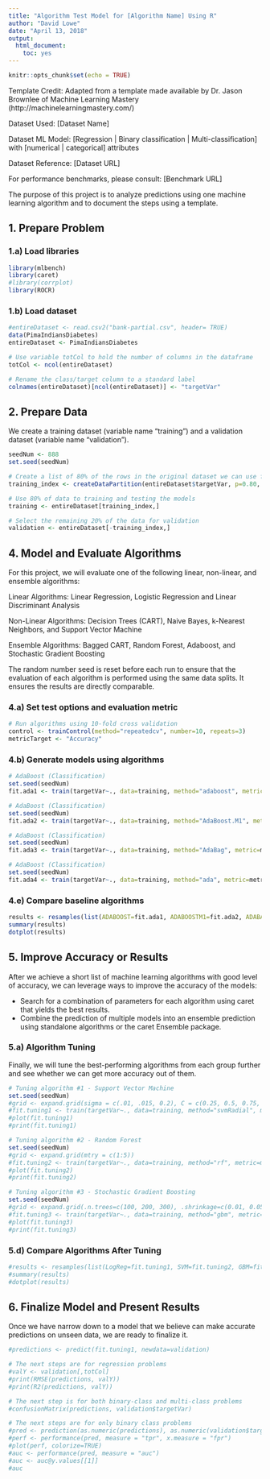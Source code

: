 ```yaml
---
title: "Algorithm Test Model for [Algorithm Name] Using R"
author: "David Lowe"
date: "April 13, 2018"
output: 
  html_document: 
    toc: yes
---
```


```r
knitr::opts_chunk$set(echo = TRUE)
```

Template Credit: Adapted from a template made available by Dr. Jason Brownlee of Machine Learning Mastery (http://machinelearningmastery.com/)

Dataset Used: [Dataset Name]

Dataset ML Model: [Regression | Binary classification | Multi-classification] with [numerical | categorical] attributes

Dataset Reference: [Dataset URL]

For performance benchmarks, please consult: [Benchmark URL]

The purpose of this project is to analyze predictions using one machine learning algorithm and to document the steps using a template.

## 1. Prepare Problem

### 1.a) Load libraries

```r
library(mlbench)
library(caret)
#library(corrplot)
library(ROCR)
```

### 1.b) Load dataset

```r
#entireDataset <- read.csv2("bank-partial.csv", header= TRUE)
data(PimaIndiansDiabetes)
entireDataset <- PimaIndiansDiabetes

# Use variable totCol to hold the number of columns in the dataframe
totCol <- ncol(entireDataset)

# Rename the class/target column to a standard label
colnames(entireDataset)[ncol(entireDataset)] <- "targetVar"
```

## 2. Prepare Data
We create a training dataset (variable name "training") and a validation dataset (variable name "validation").

```r
seedNum <- 888
set.seed(seedNum)

# Create a list of 80% of the rows in the original dataset we can use for training
training_index <- createDataPartition(entireDataset$targetVar, p=0.80, list=FALSE)

# Use 80% of data to training and testing the models
training <- entireDataset[training_index,]

# Select the remaining 20% of the data for validation
validation <- entireDataset[-training_index,]
```

## 4. Model and Evaluate Algorithms
For this project, we will evaluate one of the following linear, non-linear, and ensemble algorithms:

Linear Algorithms: Linear Regression, Logistic Regression and Linear Discriminant Analysis

Non-Linear Algorithms: Decision Trees (CART), Naive Bayes, k-Nearest Neighbors, and Support Vector Machine

Ensemble Algorithms: Bagged CART, Random Forest, Adaboost, and Stochastic Gradient Boosting

The random number seed is reset before each run to ensure that the evaluation of each algorithm is performed using the same data splits. It ensures the results are directly comparable.

### 4.a) Set test options and evaluation metric

```r
# Run algorithms using 10-fold cross validation
control <- trainControl(method="repeatedcv", number=10, repeats=3)
metricTarget <- "Accuracy"
```

### 4.b) Generate models using algorithms

```r
# AdaBoost (Classification)
set.seed(seedNum)
fit.ada1 <- train(targetVar~., data=training, method="adaboost", metric=metricTarget, trControl=control)
```

```r
# AdaBoost (Classification)
set.seed(seedNum)
fit.ada2 <- train(targetVar~., data=training, method="AdaBoost.M1", metric=metricTarget, trControl=control)
```

```r
# AdaBoost (Classification)
set.seed(seedNum)
fit.ada3 <- train(targetVar~., data=training, method="AdaBag", metric=metricTarget, trControl=control)
```

```r
# AdaBoost (Classification)
set.seed(seedNum)
fit.ada4 <- train(targetVar~., data=training, method="ada", metric=metricTarget, trControl=control)
```

### 4.e) Compare baseline algorithms

```r
results <- resamples(list(ADABOOST=fit.ada1, ADABOOSTM1=fit.ada2, ADABAG=fit.ada3, ADA=fit.ada4))
summary(results)
dotplot(results)
```

## 5. Improve Accuracy or Results
After we achieve a short list of machine learning algorithms with good level of accuracy, we can leverage ways to improve the accuracy of the models:

* Search for a combination of parameters for each algorithm using caret that yields the best results.
* Combine the prediction of multiple models into an ensemble prediction using standalone algorithms or the caret Ensemble package.

### 5.a) Algorithm Tuning
Finally, we will tune the best-performing algorithms from each group further and see whether we can get more accuracy out of them.

```r
# Tuning algorithm #1 - Support Vector Machine
set.seed(seedNum)
#grid <- expand.grid(sigma = c(.01, .015, 0.2), C = c(0.25, 0.5, 0.75, 1))
#fit.tuning1 <- train(targetVar~., data=training, method="svmRadial", metric=metricTarget, tuneGrid=grid, trControl=control)
#plot(fit.tuning1)
#print(fit.tuning1)
```

```r
# Tuning algorithm #2 - Random Forest
set.seed(seedNum)
#grid <- expand.grid(mtry = c(1:5))
#fit.tuning2 <- train(targetVar~., data=training, method="rf", metric=metricTarget, tuneGrid=grid, trControl=control)
#plot(fit.tuning2)
#print(fit.tuning2)
```

```r
# Tuning algorithm #3 - Stochastic Gradient Boosting
set.seed(seedNum)
#grid <- expand.grid(.n.trees=c(100, 200, 300), .shrinkage=c(0.01, 0.05, 0.1), .interaction.depth=c(1, 2, 3), .n.minobsinnode=c(3, 6, 10))
#fit.tuning3 <- train(targetVar~., data=training, method="gbm", metric=metricTarget, tuneGrid=grid, trControl=control)
#plot(fit.tuning3)
#print(fit.tuning3)
```

### 5.d) Compare Algorithms After Tuning

```r
#results <- resamples(list(LogReg=fit.tuning1, SVM=fit.tuning2, GBM=fit.tuning3))
#summary(results)
#dotplot(results)
```

## 6. Finalize Model and Present Results
Once we have narrow down to a model that we believe can make accurate predictions on unseen data, we are ready to finalize it.

```r
#predictions <- predict(fit.tuning1, newdata=validation)

# The next steps are for regression problems
#valY <- validation[,totCol]
#print(RMSE(predictions, valY))
#print(R2(predictions, valY))

# The next step is for both binary-class and multi-class problems
#confusionMatrix(predictions, validation$targetVar)

# The next steps are for only binary class problems
#pred <- prediction(as.numeric(predictions), as.numeric(validation$targetVar))
#perf <- performance(pred, measure = "tpr", x.measure = "fpr")
#plot(perf, colorize=TRUE)
#auc <- performance(pred, measure = "auc")
#auc <- auc@y.values[[1]]
#auc
```
